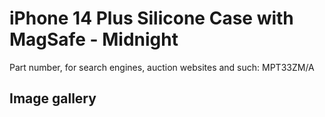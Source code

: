 
# iPhone 14 Plus Silicone Case with MagSafe - Midnight

Part number, for search engines, auction websites and such: MPT33ZM/A

## Image gallery

<div style={{ width: "768px" }}>
  <GalleryComponent
    images={[
      {
        original: "/everysource/MPT33.png",
        thumbnail: "/everypreview/MPT33.png",
      },
      {
        original: "/everysource/MPT33_AV1.png",
        thumbnail: "/everypreview/MPT33_AV1.png",
      },
      {
        original: "/everysource/MPT33_AV2.png",
        thumbnail: "/everypreview/MPT33_AV2.png",
      },
      {
        original: "/everysource/MPT33_AV3.png",
        thumbnail: "/everypreview/MPT33_AV3.png",
      },
      {
        original: "/everysource/MPT33_AV4.png",
        thumbnail: "/everypreview/MPT33_AV4.png",
      },
      {
        original: "/everysource/MPT33_AV5.png",
        thumbnail: "/everypreview/MPT33_AV5.png",
      }
    ]}
  />
</div>